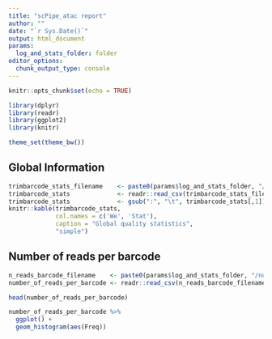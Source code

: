 ```yaml
---
title: "scPipe_atac report"
author: ""
date: "`r Sys.Date()`"
output: html_document
params:  
  log_and_stats_folder: folder
editor_options: 
  chunk_output_type: console
---
```


```r
knitr::opts_chunk$set(echo = TRUE)
```

```r

library(dplyr)
library(readr)
library(ggplot2)
library(knitr)

theme_set(theme_bw())

```

## Global Information

```r
trimbarcode_stats_filename    <- paste0(params$log_and_stats_folder, "/stats_file_trimbarcode.txt")
trimbarcode_stats             <- readr::read_csv(trimbarcode_stats_filename, col_names = FALSE) %>% as.data.frame()
trimbarcode_stats             <- gsub(":", "\t", trimbarcode_stats[,1]) %>% as.data.frame()
knitr::kable(trimbarcode_stats, 
             col.names = c('We', 'Stat'), 
             caption = "Global quality statistics", 
             "simple")
```
 
## Number of reads per barcode

```r

n_reads_barcode_filename    <- paste0(params$log_and_stats_folder, "/number_of_reads_per_barcode.csv")
number_of_reads_per_barcode <- readr::read_csv(n_reads_barcode_filename)

head(number_of_reads_per_barcode)

```

```r
number_of_reads_per_barcode %>% 
  ggplot() +
  geom_histogram(aes(Freq))
```

